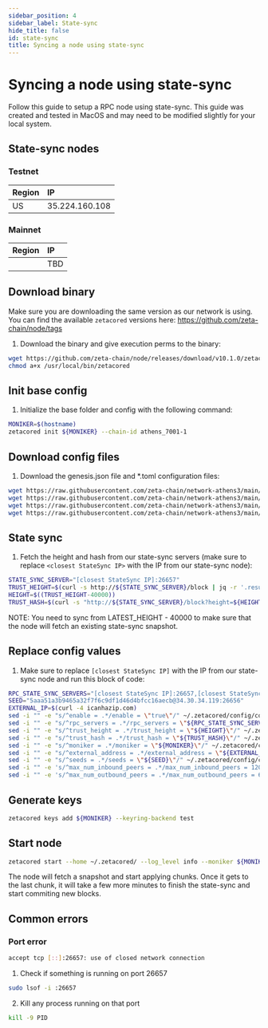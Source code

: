 ```yaml
---
sidebar_position: 4
sidebar_label: State-sync
hide_title: false
id: state-sync
title: Syncing a node using state-sync
---
```


# Syncing a node using state-sync

Follow this guide to setup a RPC node using state-sync.
This guide was created and tested in MacOS and may need to be modified slightly for your local system.

## State-sync nodes
### Testnet

| Region                      | IP             |
| :-------------------------- | :------------- |
| US                          | 35.224.160.108 |

### Mainnet

| Region                      | IP  |
| :-------------------------- | :-- |
|                             | TBD |

## Download binary
Make sure you are downloading the same version as our network is using.
You can find the available `zetacored` versions here: https://github.com/zeta-chain/node/tags

1. Download the binary and give execution perms to the binary:

```bash
wget https://github.com/zeta-chain/node/releases/download/v10.1.0/zetacored_testnet-darwin-amd64 -O /usr/local/bin/zetacored
chmod a+x /usr/local/bin/zetacored
```

## Init base config

1. Initialize the base folder and config with the following command:

```bash
MONIKER=$(hostname)
zetacored init ${MONIKER} --chain-id athens_7001-1
```

## Download config files
1. Download the genesis.json file and *.toml configuration files:

```bash
wget https://raw.githubusercontent.com/zeta-chain/network-athens3/main/network_files/config/genesis.json -O ~/.zetacored/config/genesis.json
wget https://raw.githubusercontent.com/zeta-chain/network-athens3/main/network_files/config/config.toml -O ~/.zetacored/config/config.toml
wget https://raw.githubusercontent.com/zeta-chain/network-athens3/main/network_files/config/app.toml -O ~/.zetacored/config/app.toml
wget https://raw.githubusercontent.com/zeta-chain/network-athens3/main/network_files/config/client.toml -O ~/.zetacored/config/client.toml
```

## State sync
1. Fetch the height and hash from our state-sync servers (make sure to replace `<closest StateSync IP>` with the IP from our state-sync node):
```bash
STATE_SYNC_SERVER="[closest StateSync IP]:26657"
TRUST_HEIGHT=$(curl -s http://${STATE_SYNC_SERVER}/block | jq -r '.result.block.header.height')
HEIGHT=$((TRUST_HEIGHT-40000))
TRUST_HASH=$(curl -s "http://${STATE_SYNC_SERVER}/block?height=${HEIGHT}" | jq -r '.result.block_id.hash')
```

NOTE: You need to sync from LATEST_HEIGHT - 40000 to make sure that the node will fetch an existing state-sync snapshot.

## Replace config values
1. Make sure to replace `[closest StateSync IP]` with the IP from our state-sync node and run this block of code:
```bash
RPC_STATE_SYNC_SERVERS="[closest StateSync IP]:26657,[closest StateSync IP]:26657"
SEED="5aaa51a3b9465a32f7f6c9df1d46d4bfcc16aecb@34.30.34.119:26656"
EXTERNAL_IP=$(curl -4 icanhazip.com)
sed -i "" -e "s/^enable = .*/enable = \"true\"/" ~/.zetacored/config/config.toml &&
sed -i "" -e "s/^rpc_servers = .*/rpc_servers = \"${RPC_STATE_SYNC_SERVERS}\"/" ~/.zetacored/config/config.toml &&
sed -i "" -e "s/^trust_height = .*/trust_height = \"${HEIGHT}\"/" ~/.zetacored/config/config.toml &&
sed -i "" -e "s/^trust_hash = .*/trust_hash = \"${TRUST_HASH}\"/" ~/.zetacored/config/config.toml &&
sed -i "" -e "s/^moniker = .*/moniker = \"${MONIKER}\"/" ~/.zetacored/config/config.toml &&
sed -i "" -e "s/^external_address = .*/external_address = \"${EXTERNAL_IP}\"/" ~/.zetacored/config/config.toml &&
sed -i "" -e "s/^seeds = .*/seeds = \"${SEED}\"/" ~/.zetacored/config/config.toml &&
sed -i "" -e 's/^max_num_inbound_peers = .*/max_num_inbound_peers = 120/' ~/.zetacored/config/config.toml &&
sed -i "" -e 's/^max_num_outbound_peers = .*/max_num_outbound_peers = 60/' ~/.zetacored/config/config.toml
```

## Generate keys
```bash
zetacored keys add ${MONIKER} --keyring-backend test
```

## Start node
```bash
zetacored start --home ~/.zetacored/ --log_level info --moniker ${MONIKER} --rpc.laddr tcp://0.0.0.0:26657 --minimum-gas-prices 1.0azeta "--grpc.enable=true"
```
The node will fetch a snapshot and start applying chunks. Once it gets to the last chunk, it will take a few more minutes to finish the state-sync and start commiting new blocks.

## Common errors
### Port error
```bash
accept tcp [::]:26657: use of closed network connection
```

1. Check if something is running on port 26657 
```bash
sudo lsof -i :26657
```

2. Kill any process running on that port 
```bash
kill -9 PID
```